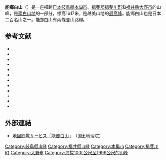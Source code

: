 {{Location map |Japan |width=250 |relief=yes |caption=在日本的位置}}
'''能鄉白山'''（{{lang-ja|能郷白山}}）是一座橫跨[[日本|日本]][[岐阜縣|岐阜縣]][[本巢市|本巢市]]、[[揖斐郡|揖斐郡]][[揖斐川町|揖斐川町]]和[[福井縣|福井縣]][[大野市|大野市]]的山峰，是[[兩白山地|兩白山地]]的一部分，標高1617米，是越美山地的[[最高峰|最高峰]]。能鄉白山也是日本二百名山之一。能鄉白山有兩條登山路線。

== 参考文献 ==
* {{Cite book|language=ja |author=岐阜県山岳連盟 |title=ぎふ百山 |publisher=[[岐阜新聞社|岐阜新聞社]] |series= |pages= |isbn=4905958474 |ref=ぎふ百山|date=1987年7月}}
* {{Cite book|language=ja |editor=徳久球雄（編集） |title=コンサイス日本山名辞典 |publisher=[[三省堂|三省堂]] |isbn=4-385-15403-1 |ref=コンサイス日本山名辞典|date=1992年10月}}
* {{Cite book|language=ja |author=島田靖、堀井啓介 |date=2009-12 |title=改訂版　岐阜県の山 |publisher=山と溪谷社 |series=新・分県登山ガイド |isbn=978-4-635-02370-2 |ref=岐阜県の山}}
* {{Cite book|language=ja |editor=[[日本山岳会|日本山岳会]] |title=新日本山岳誌 |publisher=ナカニシヤ出版 |isbn=4-779-50000-1 |ref=新日本山岳誌|date=2005年11月}}
* {{Cite book|language=ja |date=1997-03 |title=日本三百名山 |publisher=[[毎日新聞社|毎日新聞社]] |isbn=4620605247 |ref=日本三百名山}}
* {{Cite book|language=ja |date=1992-08 |title=日本の山1000 |series=山溪カラー名鑑  |publisher=[[山と渓谷|山と溪谷社]] |isbn=4635090256 |ref=日本の山1000}}
* {{Cite book|language=ja |date=2012-03-16 |title=白山 荒島岳 |series=[[山と高原地図|山と高原地図]]2012年版 |publisher=[[昭文社|昭文社]] |pages= |isbn=978-4398758422 |ref=山と高原地図}}
* {{Cite book|language=ja |author=林正一 |date=2000-08 |title=白山と北陸の山 |series=ヤマケイアルペンガイド21 |publisher=山と溪谷社 |isbn=4-635-01321-9 |ref=白山と北陸の山}}
* {{Cite book|language=ja |author=[[深田久弥|深田久弥]] |title=日本百名山 |publisher=[[朝日新聞出版|朝日新聞出版]] |isbn=4-02-260871-4 |ref=日本百名山|date=1982年7月}}
* {{Cite book|language=ja |author=深田クラブ |year=1987 |title=日本二百名山 |publisher=昭文社 |pages= |isbn=4398220011 |ref=日本二百名山}}
* {{Cite book|language=ja |author=宮本数男 |date=2010-03-15 |title=改訂版　福井県の山 |publisher=山と溪谷社 |series=新・分県登山ガイド |isbn=978-4-635-02369-6 |ref=福井県の山}}
* {{Cite book|language=ja |author=与呉日出夫 |title=改訂新版　名古屋周辺の山 |publisher=山と溪谷社 |isbn=9784635180177 |ref=名古屋周辺の山|date=2010年7月}}

== 外部連結 ==
{{commonscat|Mount Nōgōhaku}}
* [http://watchizu.gsi.go.jp/watchizu.html?longitude=136.51227313889&latitude=35.763114444444 地図閲覧サービス「能郷白山」]　（国土地理院）
{{日本二百名山}}
[[Category:岐阜縣山峰|Category:岐阜縣山峰]]
[[Category:福井縣山峰|Category:福井縣山峰]]
[[Category:本巢市|Category:本巢市]]
[[Category:揖斐川町|Category:揖斐川町]]
[[Category:大野市|Category:大野市]]
[[Category:海拔1000公尺至1999公尺的山峰|Category:海拔1000公尺至1999公尺的山峰]]